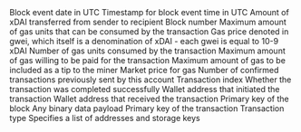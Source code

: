 <ParamField path="block_date">
Block event date in UTC
</ParamField>
<ParamField path="block_time">
Timestamp for block event time in UTC
</ParamField>
<ParamField path="value">
Amount of xDAI transferred from sender to recipient
</ParamField>
<ParamField path="block_number">
Block number
</ParamField>
<ParamField path="gas_limit">
Maximum amount of gas units that can be consumed by the transaction
</ParamField>
<ParamField path="gas_price">
Gas price denoted in gwei, which itself is a denomination of xDAI - each gwei is equal to 10-9 xDAI
</ParamField>
<ParamField path="gas_used">
Number of gas units consumed by the transaction
</ParamField>
<ParamField path="max_fee_per_gas">
Maximum amount of gas willing to be paid for the transaction
</ParamField>
<ParamField path="max_priority_fee_per_gas">
Maximum amount of gas to be included as a tip to the miner
</ParamField>
<ParamField path="base_fee_per_gas">
Market price for gas
</ParamField>
<ParamField path="nonce">
Number of confirmed transactions previously sent by this account
</ParamField>
<ParamField path="index">
Transaction index
</ParamField>
<ParamField path="success">
Whether the transaction was completed successfully
</ParamField>
<ParamField path="from">
Wallet address that initiated the transaction
</ParamField>
<ParamField path="to">
Wallet address that received the transaction
</ParamField>
<ParamField path="block_hash">
Primary key of the block
</ParamField>
<ParamField path="data">
Any binary data payload
</ParamField>
<ParamField path="hash">
Primary key of the transaction
</ParamField>
<ParamField path="type">
Transaction type
</ParamField>
<ParamField path="access_list">
Specifies a list of addresses and storage keys
</ParamField>
